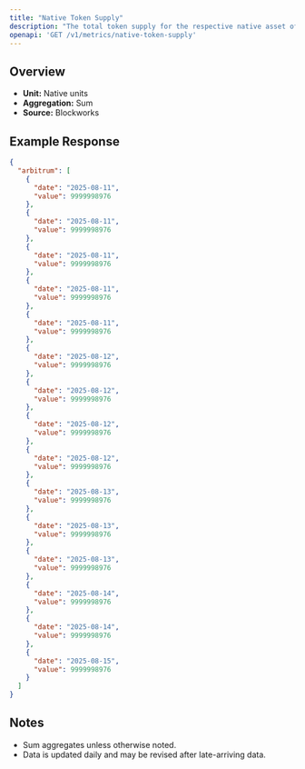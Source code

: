 ```yaml
---
title: "Native Token Supply"
description: "The total token supply for the respective native asset of that chain. Inclusive of all locked tokens."
openapi: 'GET /v1/metrics/native-token-supply'
---
```


## Overview

- **Unit:** Native units
- **Aggregation:** Sum
- **Source:** Blockworks

## Example Response

```json
{
  "arbitrum": [
    {
      "date": "2025-08-11",
      "value": 9999998976
    },
    {
      "date": "2025-08-11",
      "value": 9999998976
    },
    {
      "date": "2025-08-11",
      "value": 9999998976
    },
    {
      "date": "2025-08-11",
      "value": 9999998976
    },
    {
      "date": "2025-08-11",
      "value": 9999998976
    },
    {
      "date": "2025-08-12",
      "value": 9999998976
    },
    {
      "date": "2025-08-12",
      "value": 9999998976
    },
    {
      "date": "2025-08-12",
      "value": 9999998976
    },
    {
      "date": "2025-08-12",
      "value": 9999998976
    },
    {
      "date": "2025-08-13",
      "value": 9999998976
    },
    {
      "date": "2025-08-13",
      "value": 9999998976
    },
    {
      "date": "2025-08-13",
      "value": 9999998976
    },
    {
      "date": "2025-08-14",
      "value": 9999998976
    },
    {
      "date": "2025-08-14",
      "value": 9999998976
    },
    {
      "date": "2025-08-15",
      "value": 9999998976
    }
  ]
}
```

## Notes
- Sum aggregates unless otherwise noted.
- Data is updated daily and may be revised after late-arriving data.
